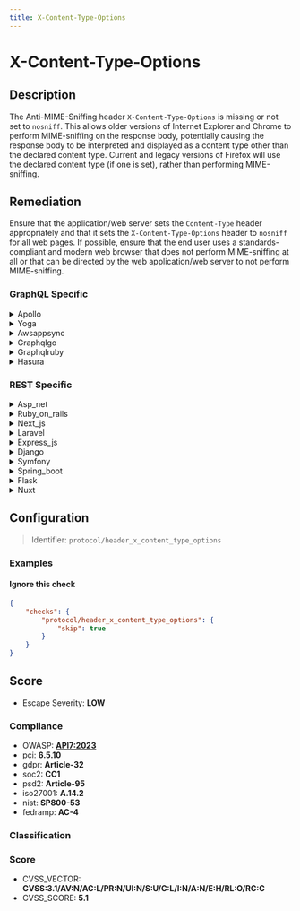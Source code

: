 ```yaml
---
title: X-Content-Type-Options
---
```


# X-Content-Type-Options

## Description

The Anti-MIME-Sniffing header `X-Content-Type-Options` is missing or not set to `nosniff`.
This allows older versions of Internet Explorer and Chrome to perform MIME-sniffing on the response body, potentially causing the response body to be interpreted and displayed as a content type other than the declared content type. Current and legacy versions of Firefox will use the declared content type (if one is set), rather than performing MIME-sniffing.


## Remediation

Ensure that the application/web server sets the `Content-Type` header appropriately and that it sets the `X-Content-Type-Options` header to `nosniff` for all web pages.
If possible, ensure that the end user uses a standards-compliant and modern web browser that does not perform MIME-sniffing at all or that can be directed by the web application/web server to not perform MIME-sniffing.



### GraphQL Specific

<details>
    <summary>Apollo</summary>

To mitigate the risk of MIME type sniffing attacks in the Apollo framework engine, set the 'X-Content-Type-Options' header to 'nosniff' for all responses served by the server. This can be achieved by configuring the server middleware to include this header, ensuring that browsers adhere to the declared content type as specified by the 'Content-Type' header.

</details>

<details>
    <summary>Yoga</summary>

To mitigate the risk of MIME type sniffing attacks in the Yoga framework engine, ensure that the 'X-Content-Type-Options' header is set to 'nosniff' for all responses served by the server. This can typically be achieved by configuring the server settings or by including a middleware that sets this header appropriately for each outgoing response.

</details>

<details>
    <summary>Awsappsync</summary>

To mitigate the risk of MIME type sniffing which can lead to security vulnerabilities, it is recommended to set the 'X-Content-Type-Options' header to 'nosniff' in all responses served by your AWS AppSync API. This can be achieved by configuring your resolvers or using a Lambda function to set the header on HTTP responses. Ensure that your API's integration responses include the header 'X-Content-Type-Options: nosniff' to instruct browsers to strictly adhere to the declared content type.

</details>

<details>
    <summary>Graphqlgo</summary>

Set the 'X-Content-Type-Options' header to 'nosniff' in the GraphQL Go framework engine to prevent MIME type sniffing.

</details>

<details>
    <summary>Graphqlruby</summary>

Set the 'X-Content-Type-Options' header to 'nosniff' in the response to prevent MIME type sniffing.

</details>

<details>
    <summary>Hasura</summary>

Set the 'X-Content-Type-Options' header to 'nosniff' in the Hasura engine's response headers to prevent MIME type sniffing.

</details>


### REST Specific

<details>
    <summary>Asp_net</summary>

In ASP.NET, ensure that all responses sent from the server include the 'X-Content-Type-Options' HTTP header with the value 'nosniff'. This can be achieved by adding a custom HTTP header in the web.config file or by setting the header directly in your application's response headers. 'nosniff'); to your application's response pipeline.

</details>

<details>
    <summary>Ruby_on_rails</summary>

In Ruby on Rails, set the 'X-Content-Type-Options' header to 'nosniff' in your application's configuration. Add 'config.action_dispatch.default_headers.merge!({'X-Content-Type-Options' => 'nosniff'})' to 'config/application.rb' or use 'response.headers['X-Content-Type-Options'] = 'nosniff'' in your controllers to prevent MIME-sniffing vulnerabilities.

</details>

<details>
    <summary>Next_js</summary>

In your Next.js application, ensure that the `X-Content-Type-Options` header is set to `nosniff` for all responses. You can achieve this by customizing the server configuration or by using middleware in the API routes to set the header appropriately. For example, you can add a custom server middleware that sets the header like so: `res.setHeader('X-Content-Type-Options', 'nosniff');` for each incoming request.

</details>

<details>
    <summary>Laravel</summary>

In Laravel, set the 'X-Content-Type-Options' header to 'nosniff' for all responses by adding 'Header set X-Content-Type-Options "nosniff"' to your web server's configuration or by using middleware to include it in the HTTP response headers.

</details>

<details>
    <summary>Express_js</summary>

In Express.js, ensure that the 'X-Content-Type-Options' header is set to 'nosniff' for all responses. This can be achieved by using the helmet middleware, which can be installed via npm and included in your application as follows: `const helmet = require('helmet'); app.use(helmet.noSniff());`

</details>

<details>
    <summary>Django</summary>

In your Django application, ensure that the 'X-Content-Type-Options' header is set to 'nosniff' for all responses. This can be achieved by using the 'SecurityMiddleware' provided by Django, which sets this header by default. To enable the middleware, add 'django.middleware.security.SecurityMiddleware' to the 'MIDDLEWARE' setting in your settings.py file. If you have custom response handling, you can also set the header manually by adding 'response['X-Content-Type-Options'] = 'nosniff'' to your HttpResponse objects.

</details>

<details>
    <summary>Symfony</summary>

In Symfony, ensure that the 'X-Content-Type-Options' header is set to 'nosniff' for all responses. This can be achieved by adding a response header in your controller or by using an event listener to set the header globally. For example, in your controller, you can use '	extbackslash Symfony	extbackslash Component	extbackslash HttpFoundation	extbackslash Response' to set the header like so: '	extbackslash$ response->headers->set('X-Content-Type-Options', 'nosniff');'. Alternatively, create an event listener for 'kernel.response' and set the header for each response sent by the application.

</details>

<details>
    <summary>Spring_boot</summary>

In Spring Boot applications, ensure that the 'X-Content-Type-Options' header is set to 'nosniff' for all responses. This can be achieved by configuring the security headers in the SecurityConfig class using the HttpSecurity object, or by implementing a custom filter that adds this header to every response.

</details>

<details>
    <summary>Flask</summary>

In Flask, set the 'X-Content-Type-Options' header to 'nosniff' for all responses by adding the following line to your view functions or by using a response middleware: 'response.headers['X-Content-Type-Options'] = 'nosniff'.

</details>

<details>
    <summary>Nuxt</summary>

In your Nuxt.js application, ensure that the `X-Content-Type-Options` header is set to `nosniff` for all responses. You can achieve this by using the `@nuxtjs/helmet` module, which sets security-related headers. After installing the module, add `'@nuxtjs/helmet'` to the `modules` section of your `nuxt.config.js` file, and configure it to include the `X-Content-Type-Options` header by setting `helmet: { contentSecurityPolicy: false, xContentTypeOptions: 'nosniff' }` in the same file.

</details>

## Configuration

> Identifier: `protocol/header_x_content_type_options`



### Examples



#### Ignore this check

```json
{
    "checks": {
        "protocol/header_x_content_type_options": {
            "skip": true
        }
    }
}
```




## Score

- Escape Severity: **<span className="low-severity">LOW</span>**

### Compliance

- OWASP: **[API7:2023](https://github.com/OWASP/API-Security/blob/master/editions/2023/en/0xa7-server-side-request-forgery.md)**
- pci: **6.5.10**
- gdpr: **Article-32**
- soc2: **CC1**
- psd2: **Article-95**
- iso27001: **A.14.2**
- nist: **SP800-53**
- fedramp: **AC-4**

### Classification






### Score

- CVSS_VECTOR: **CVSS:3.1/AV:N/AC:L/PR:N/UI:N/S:U/C:L/I:N/A:N/E:H/RL:O/RC:C**
- CVSS_SCORE: **5.1**


